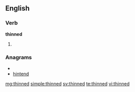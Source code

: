 ==English==

===Verb===
'''thinned'''

# {{past of|[[thin]]}}

===Anagrams===
* {{alphagram|dehinnt}}
* [[hintend#English|hintend]]

[[mg:thinned]]
[[simple:thinned]]
[[sv:thinned]]
[[te:thinned]]
[[vi:thinned]]